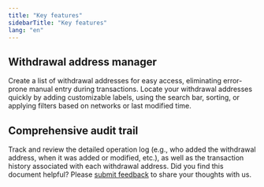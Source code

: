 ```yaml
---
title: "Key features"
sidebarTitle: "Key features"
lang: "en"
---
```


## Withdrawal address manager
Create a list of withdrawal addresses for easy access, eliminating error-prone manual entry during transactions. Locate your withdrawal addresses quickly by adding customizable labels, using the search bar, sorting, or applying filters based on networks or last modified time.

## Comprehensive audit trail
Track and review the detailed operation log (e.g., who added the withdrawal address, when it was added or modified, etc.), as well as the transaction history associated with each withdrawal address.
<Tip>Did you find this document helpful? Please [submit feedback](https://forms.zohopublic.com/cobo/form/DocumentFeedbackForm/formperma/QvLOhxJv1_JMsJ-1dleZ8Itb_7rzN-LtgvsDdxosoVI?referrername=manuals) to share your thoughts with us.</Tip>